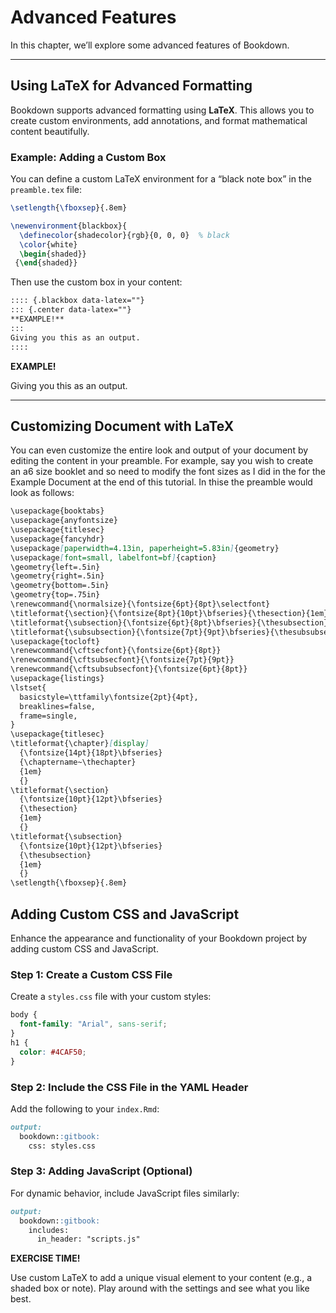 # Advanced Features {#chapter6}

In this chapter, we’ll explore some advanced features of Bookdown.

---

## Using LaTeX for Advanced Formatting

Bookdown supports advanced formatting using **LaTeX**. This allows you to create custom environments, add annotations, and format mathematical content beautifully.

### Example: Adding a Custom Box

You can define a custom LaTeX environment for a "black note box" in the `preamble.tex` file:

```latex
\setlength{\fboxsep}{.8em}

\newenvironment{blackbox}{
  \definecolor{shadecolor}{rgb}{0, 0, 0}  % black
  \color{white}
  \begin{shaded}}
 {\end{shaded}}
```

Then use the custom box in your content:

```markdown
:::: {.blackbox data-latex=""}
::: {.center data-latex=""}
**EXAMPLE!**
:::
Giving you this as an output.
::::
```

:::: {.blackbox data-latex=""}
::: {.center data-latex=""}
**EXAMPLE!**
:::
Giving you this as an output.
::::


---

## Customizing Document with LaTeX

You can even customize the entire look and output of your document by editing the content in your preamble. For example, say you wish to create an a6 size booklet and so need to modify the font sizes as I did in the for the Example Document at the end of this tutorial. In thise the preamble would look as follows:

```markdown
\usepackage{booktabs}
\usepackage{anyfontsize}
\usepackage{titlesec}
\usepackage{fancyhdr}
\usepackage[paperwidth=4.13in, paperheight=5.83in]{geometry}
\usepackage[font=small, labelfont=bf]{caption}
\geometry{left=.5in}
\geometry{right=.5in}
\geometry{bottom=.5in}
\geometry{top=.75in}
\renewcommand{\normalsize}{\fontsize{6pt}{8pt}\selectfont}
\titleformat{\section}{\fontsize{8pt}{10pt}\bfseries}{\thesection}{1em}{}
\titleformat{\subsection}{\fontsize{6pt}{8pt}\bfseries}{\thesubsection}{1em}{}
\titleformat{\subsubsection}{\fontsize{7pt}{9pt}\bfseries}{\thesubsubsection}{1em}{}
\usepackage{tocloft}
\renewcommand{\cftsecfont}{\fontsize{6pt}{8pt}}
\renewcommand{\cftsubsecfont}{\fontsize{7pt}{9pt}}
\renewcommand{\cftsubsubsecfont}{\fontsize{6pt}{8pt}}
\usepackage{listings}
\lstset{
  basicstyle=\ttfamily\fontsize{2pt}{4pt},
  breaklines=false,
  frame=single,
}
\usepackage{titlesec}
\titleformat{\chapter}[display]
  {\fontsize{14pt}{18pt}\bfseries} 
  {\chaptername~\thechapter}       
  {1em}                            
  {}
\titleformat{\section}
  {\fontsize{10pt}{12pt}\bfseries} 
  {\thesection}                    
  {1em}                            
  {}
\titleformat{\subsection}
  {\fontsize{10pt}{12pt}\bfseries} 
  {\thesubsection}                 
  {1em}                            
  {}
\setlength{\fboxsep}{.8em}
```

## Adding Custom CSS and JavaScript

Enhance the appearance and functionality of your Bookdown project by adding custom CSS and JavaScript.

### Step 1: Create a Custom CSS File

Create a `styles.css` file with your custom styles:

```css
body {
  font-family: "Arial", sans-serif;
}
h1 {
  color: #4CAF50;
}
```

### Step 2: Include the CSS File in the YAML Header

Add the following to your `index.Rmd`:

```markdown
output:
  bookdown::gitbook:
    css: styles.css
```

### Step 3: Adding JavaScript (Optional)

For dynamic behavior, include JavaScript files similarly:

```markdown
output:
  bookdown::gitbook:
    includes:
      in_header: "scripts.js"
```


:::: {.blackbox data-latex=""}
::: {.center data-latex=""}
**EXERCISE TIME!**
:::
Use custom LaTeX to add a unique visual element to your content (e.g., a shaded box or note). Play around with the settings and see what you like best.
::::